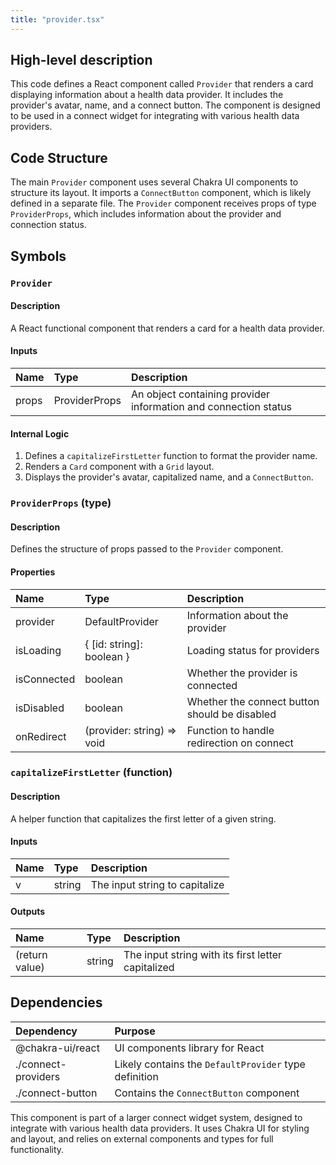 ```yaml
---
title: "provider.tsx"
---
```


## High-level description
This code defines a React component called `Provider` that renders a card displaying information about a health data provider. It includes the provider's avatar, name, and a connect button. The component is designed to be used in a connect widget for integrating with various health data providers.

## Code Structure
The main `Provider` component uses several Chakra UI components to structure its layout. It imports a `ConnectButton` component, which is likely defined in a separate file. The `Provider` component receives props of type `ProviderProps`, which includes information about the provider and connection status.

## Symbols

### `Provider`
#### Description
A React functional component that renders a card for a health data provider.

#### Inputs
| Name | Type | Description |
|:-----|:-----|:------------|
| props | ProviderProps | An object containing provider information and connection status |

#### Internal Logic
1. Defines a `capitalizeFirstLetter` function to format the provider name.
2. Renders a `Card` component with a `Grid` layout.
3. Displays the provider's avatar, capitalized name, and a `ConnectButton`.

### `ProviderProps` (type)
#### Description
Defines the structure of props passed to the `Provider` component.

#### Properties
| Name | Type | Description |
|:-----|:-----|:------------|
| provider | DefaultProvider | Information about the provider |
| isLoading | { [id: string]: boolean } | Loading status for providers |
| isConnected | boolean | Whether the provider is connected |
| isDisabled | boolean | Whether the connect button should be disabled |
| onRedirect | (provider: string) =&gt; void | Function to handle redirection on connect |

### `capitalizeFirstLetter` (function)
#### Description
A helper function that capitalizes the first letter of a given string.

#### Inputs
| Name | Type | Description |
|:-----|:-----|:------------|
| v | string | The input string to capitalize |

#### Outputs
| Name | Type | Description |
|:-----|:-----|:------------|
| (return value) | string | The input string with its first letter capitalized |

## Dependencies
| Dependency | Purpose |
|:-----------|:--------|
| @chakra-ui/react | UI components library for React |
| ./connect-providers | Likely contains the `DefaultProvider` type definition |
| ./connect-button | Contains the `ConnectButton` component |

This component is part of a larger connect widget system, designed to integrate with various health data providers. It uses Chakra UI for styling and layout, and relies on external components and types for full functionality.